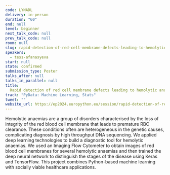 ```yaml
---
code: LYNADL
delivery: in-person
duration: "60"
end: null
level: beginner
next_talk_code: null
prev_talk_code: null
room: null
slug: rapid-detection-of-red-cell-membrane-defects-leading-to-hemolytic-anaemias
speakers:
  - tess-afanasyeva
start: null
state: confirmed
submission_type: Poster
talks_after: null
talks_in_parallel: null
title:
  Rapid detection of red cell membrane defects leading to hemolytic anaemias
track: "PyData: Machine Learning, Stats"
tweet: ""
website_url: https://ep2024.europython.eu/session/rapid-detection-of-red-cell-membrane-defects-leading-to-hemolytic-anaemias
---
```


Hemolytic anaemias are a group of disorders characterised by the loss of
integrity of the red blood cell membrane that leads to premature RBC clearance.
These conditions often are heterogeneous in the genetic causes, complicating
diagnosis by high throughput DNA sequencing. We applied deep learning
technologies to build a diagnostic tool for hemolytic anaemias. We used an
Imaging Flow Cytometer to obtain images of red blood cell membranes for several
hemolytic anaemias and then trained the deep neural network to distinguish the
stages of the disease using Keras and TensorFlow. This project combines
Python-based machine learning with socially viable healthcare applications.
